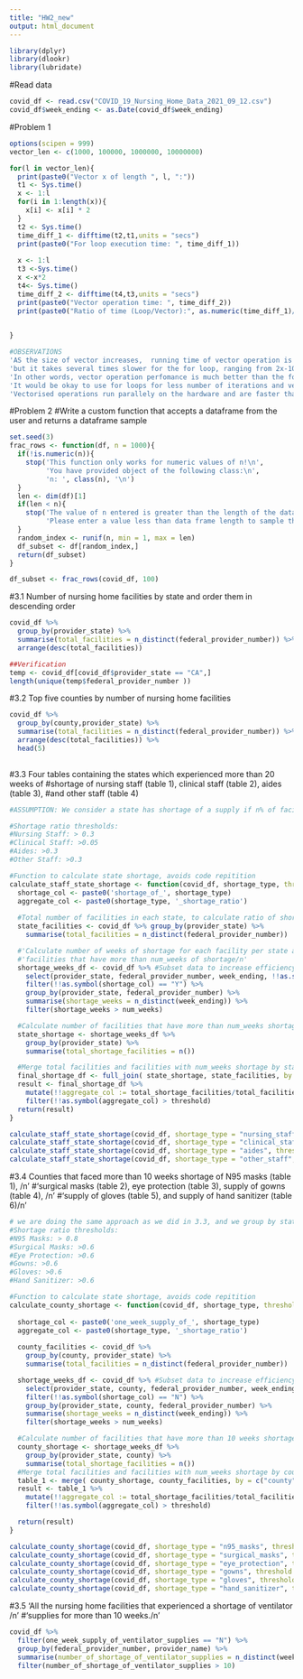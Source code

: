 ```yaml
---
title: "HW2_new"
output: html_document
---
```


```r
library(dplyr)
library(dlookr)
library(lubridate)
```
#Read data
```r
covid_df <- read.csv("COVID_19_Nursing_Home_Data_2021_09_12.csv")
covid_df$week_ending <- as.Date(covid_df$week_ending)
```
#Problem 1
```r
options(scipen = 999)
vector_len <- c(1000, 100000, 1000000, 10000000)

for(l in vector_len){
  print(paste0("Vector x of length ", l, ":"))
  t1 <- Sys.time()
  x <- 1:l
  for(i in 1:length(x)){
    x[i] <- x[i] * 2
  }
  t2 <- Sys.time()
  time_diff_1 <- difftime(t2,t1,units = "secs")
  print(paste0("For loop execution time: ", time_diff_1))
  
  x <- 1:l
  t3 <-Sys.time()
  x <-x*2
  t4<- Sys.time()
  time_diff_2 <- difftime(t4,t3,units = "secs")
  print(paste0("Vector operation time: ", time_diff_2))
  print(paste0("Ratio of time (Loop/Vector):", as.numeric(time_diff_1)/ as.numeric(time_diff_2)))

  
}

#OBSERVATIONS
'AS the size of vector increases,  running time of vector operation is not affected very much'
'but it takes several times slower for the for loop, ranging from 2x-10x. '
'In other words, vector operation perfomance is much better than the for loop.'
'It would be okay to use for loops for less number of iterations and vector sizes, but should be avoided as both of these increase.'
'Vectorised operations run parallely on the hardware and are faster than sequential execution of for loops.'

```

#Problem 2
#Write a custom function that accepts a dataframe from the user and returns a dataframe sample
```r
set.seed(3)
frac_rows <- function(df, n = 1000){
  if(!is.numeric(n)){
    stop('This function only works for numeric values of n!\n',
         'You have provided object of the following class:\n',
         'n: ', class(n), '\n')
  }
  len <- dim(df)[1]
  if(len < n){
    stop('The value of n entered is greater than the length of the data frame!\n',
         'Please enter a value less than data frame length to sample the data frame.\n')
  }
  random_index <- runif(n, min = 1, max = len)
  df_subset <- df[random_index,]
  return(df_subset)
}

df_subset <- frac_rows(covid_df, 100)
```

#3.1  Number of nursing home facilities by state and order them in descending order
```r
covid_df %>%
  group_by(provider_state) %>%
  summarise(total_facilities = n_distinct(federal_provider_number)) %>%
  arrange(desc(total_facilities))

##Verification
temp <- covid_df[covid_df$provider_state == "CA",]
length(unique(temp$federal_provider_number ))

```

#3.2 Top five counties by number of nursing home facilities
```r
covid_df %>%
  group_by(county,provider_state) %>%
  summarise(total_facilities = n_distinct(federal_provider_number)) %>%
  arrange(desc(total_facilities)) %>%
  head(5)
  
```


#3.3 Four tables containing the states which experienced more than 20 weeks of 
#shortage of nursing staff (table 1), clinical staff (table 2), aides (table 3),
#and other staff (table 4)
```r
#ASSUMPTION: We consider a state has shortage of a supply if n% of facilities in the state have more than 20 weeks of supply shortage

#Shortage ratio thresholds:
#Nursing Staff: > 0.3
#Clinical Staff: >0.05
#Aides: >0.3
#Other Staff: >0.3

#Function to calculate state shortage, avoids code repitition
calculate_staff_state_shortage <- function(covid_df, shortage_type, threshold = 0.3, num_weeks = 20){
  shortage_col <- paste0('shortage_of_', shortage_type)
  aggregate_col <- paste0(shortage_type, '_shortage_ratio')
  
  #Total number of facilities in each state, to calculate ratio of shortage facilities
  state_facilities <- covid_df %>% group_by(provider_state) %>%
    summarise(total_facilities = n_distinct(federal_provider_number))

  #'Calculate number of weeks of shortage for each facility per state and filter /n'
  #'facilities that have more than num_weeks of shortage/n'
  shortage_weeks_df <- covid_df %>% #Subset data to increase efficiency
    select(provider_state, federal_provider_number, week_ending, !!as.symbol(shortage_col)) %>% 
    filter(!!as.symbol(shortage_col) == "Y") %>%
    group_by(provider_state, federal_provider_number) %>%
    summarise(shortage_weeks = n_distinct(week_ending)) %>%
    filter(shortage_weeks > num_weeks) 

  #Calculate number of facilities that have more than num_weeks shortage, grouped by state
  state_shortage <- shortage_weeks_df %>% 
    group_by(provider_state) %>%
    summarise(total_shortage_facilities = n())

  #Merge total facilities and facilities with num_weeks shortage by state. Filter states with a threshold ratio of shortage facilities: total facilities
  final_shortage_df <- full_join( state_shortage, state_facilities, by = c("provider_state"))
  result <- final_shortage_df %>%
    mutate(!!aggregate_col := total_shortage_facilities/total_facilities) %>%
    filter(!!as.symbol(aggregate_col) > threshold)
  return(result)
}

calculate_staff_state_shortage(covid_df, shortage_type = "nursing_staff", threshold = 0.3, num_weeks = 20)
calculate_staff_state_shortage(covid_df, shortage_type = "clinical_staff", threshold = 0.05, num_weeks = 20)
calculate_staff_state_shortage(covid_df, shortage_type = "aides", threshold = 0.3, num_weeks = 20)
calculate_staff_state_shortage(covid_df, shortage_type = "other_staff", threshold = 0.3, num_weeks = 20)
```
#3.4 Counties that faced more than 10 weeks shortage of N95 masks (table 1), /n'
#'surgical masks (table 2), eye protection (table 3), supply of gowns (table 4), /n'
#'supply of gloves (table 5), and supply of hand sanitizer (table 6)/n'
```r
# we are doing the same approach as we did in 3.3, and we group by state and county because multiple states have counties with same name, eg Washington county is in 31 states
#Shortage ratio thresholds:
#N95 Masks: > 0.8
#Surgical Masks: >0.6
#Eye Protection: >0.6
#Gowns: >0.6
#Gloves: >0.6
#Hand Sanitizer: >0.6

#Function to calculate state shortage, avoids code repitition
calculate_county_shortage <- function(covid_df, shortage_type, threshold = 0.8, num_weeks = 10){
  
  shortage_col <- paste0('one_week_supply_of_', shortage_type)
  aggregate_col <- paste0(shortage_type, '_shortage_ratio')
  
  county_facilities <- covid_df %>% 
    group_by(county, provider_state) %>%
    summarise(total_facilities = n_distinct(federal_provider_number))

  shortage_weeks_df <- covid_df %>% #Subset data to increase efficiency
    select(provider_state, county, federal_provider_number, week_ending, !!as.symbol(shortage_col)) %>% 
    filter(!!as.symbol(shortage_col) == "N") %>%
    group_by(provider_state, county, federal_provider_number) %>%
    summarise(shortage_weeks = n_distinct(week_ending)) %>%
    filter(shortage_weeks > num_weeks) 

  #Calculate number of facilities that have more than 10 weeks shortage, grouped by county, state
  county_shortage <- shortage_weeks_df %>% 
    group_by(provider_state, county) %>%
    summarise(total_shortage_facilities = n())
  #Merge total facilities and facilities with num_weeks shortage by county, state. Filter counties with a threshold ratio of shortage facilities: total facilities
  table_1 <- merge( county_shortage, county_facilities, by = c("county", "provider_state"))
  result <- table_1 %>%
    mutate(!!aggregate_col := total_shortage_facilities/total_facilities) %>%
    filter(!!as.symbol(aggregate_col) > threshold)

  return(result)
}

calculate_county_shortage(covid_df, shortage_type = "n95_masks", threshold = 0.8, num_weeks = 10)
calculate_county_shortage(covid_df, shortage_type = "surgical_masks", threshold = 0.6, num_weeks = 10)
calculate_county_shortage(covid_df, shortage_type = "eye_protection", threshold = 0.6, num_weeks = 10)
calculate_county_shortage(covid_df, shortage_type = "gowns", threshold = 0.6, num_weeks = 10)
calculate_county_shortage(covid_df, shortage_type = "gloves", threshold = 0.6, num_weeks = 10)
calculate_county_shortage(covid_df, shortage_type = "hand_sanitizer", threshold = 0.6, num_weeks = 10)
```
#3.5 'All the nursing home facilities that experienced a shortage of ventilator /n'
#'supplies for more than 10 weeks./n'
```r

covid_df %>%
  filter(one_week_supply_of_ventilator_supplies == "N") %>%
  group_by(federal_provider_number, provider_name) %>%
  summarise(number_of_shortage_of_ventilator_supplies = n_distinct(week_ending))%>%
  filter(number_of_shortage_of_ventilator_supplies > 10)
```
